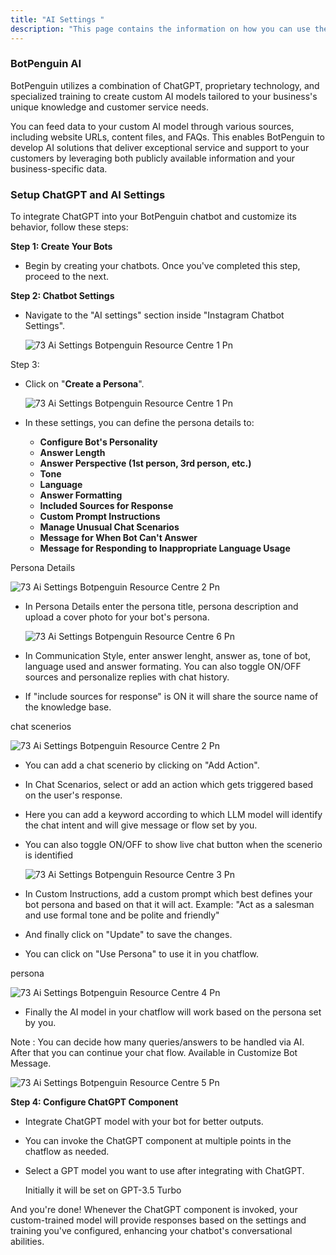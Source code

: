 ```yaml
---
title: "AI Settings "
description: "This page contains the information on how you can use the BotPenguin AI to enhance your chatbot capabilities."
---
```


### **BotPenguin AI**

BotPenguin utilizes a combination of ChatGPT, proprietary technology, and specialized training to create custom AI models tailored to your business's unique knowledge and customer service needs.

You can feed data to your custom AI model through various sources, including website URLs, content files, and FAQs. This enables BotPenguin to develop AI solutions that deliver exceptional service and support to your customers by leveraging both publicly available information and your business-specific data.

### **Setup ChatGPT and AI Settings**

To integrate ChatGPT into your BotPenguin chatbot and customize its behavior, follow these steps:

**Step 1: Create Your Bots**

- Begin by creating your chatbots. Once you've completed this step, proceed to the next.

**Step 2: Chatbot Settings**

- Navigate to the "AI settings" section inside "Instagram Chatbot Settings".

  ![73 Ai Settings Botpenguin Resource Centre 1 Pn](/images/how-botpenguin-works/instagram-ai-setting/73.ai_settings__botpenguin_resource_centre-6.png)

Step 3:

- Click on "**Create a Persona**".

  ![73 Ai Settings Botpenguin Resource Centre 1 Pn](/images/how-botpenguin-works/instagram-ai-setting/73.ai_settings__botpenguin_resource_centre-7.png)
- In these settings, you can define the persona details to:
  - **Configure Bot's Personality**
  - **Answer Length**
  - **Answer Perspective (1st person, 3rd person, etc.)**
  - **Tone**
  - **Language**
  - **Answer Formatting**
  - **Included Sources for Response**
  - **Custom Prompt Instructions**
  - **Manage Unusual Chat Scenarios**
  - **Message for When Bot Can't Answer**
  - **Message for Responding to Inappropriate Language Usage**

Persona Details

![73 Ai Settings Botpenguin Resource Centre 2 Pn](/images/how-botpenguin-works/instagram-ai-setting/73.ai_settings__botpenguin_resource_centre-1.png)

- In Persona Details enter the persona title, persona description and upload a cover photo for your bot's persona.

  ![73 Ai Settings Botpenguin Resource Centre 6 Pn](/images/how-botpenguin-works/instagram-ai-setting/73.ai_settings__botpenguin_resource_centre-8.png)
- In Communication Style, enter answer lenght, answer as, tone of bot, language used and answer formating. You can also toggle ON/OFF sources and personalize replies with chat history.
- If "include sources for response" is ON it will share the source name of the knowledge base.

chat scenerios

![73 Ai Settings Botpenguin Resource Centre 2 Pn](/images/how-botpenguin-works/instagram-ai-setting/73.ai_settings__botpenguin_resource_centre-2.png)

- You can add a chat scenerio by clicking on "Add Action".
- In Chat Scenarios, select or add an action which gets triggered based on the user's response.
- Here you can add a keyword according to which LLM model will identify the chat intent and will give message or flow set by you.
- You can also toggle ON/OFF to show live chat button when the scenerio is identified

  ![73 Ai Settings Botpenguin Resource Centre 3 Pn](/images/how-botpenguin-works/instagram-ai-setting/73.ai_settings__botpenguin_resource_centre-3.png)
- In Custom Instructions, add a custom prompt which best defines your bot persona and based on that it will act. Example: "Act as a salesman and use formal tone and be polite and friendly"
- And finally click on "Update" to save the changes.
- You can click on "Use Persona" to use it in you chatflow.

persona

![73 Ai Settings Botpenguin Resource Centre 4 Pn](/images/how-botpenguin-works/instagram-ai-setting/73.ai_settings__botpenguin_resource_centre-4.png)

- Finally the AI model in your chatflow will work based on the persona set by you.

Note : You can decide how many queries/answers to be handled via AI. After that you can continue your chat flow. Available in Customize Bot Message.

![73 Ai Settings Botpenguin Resource Centre 5 Pn](/images/how-botpenguin-works/instagram-ai-setting/73.ai_settings__botpenguin_resource_centre-5.png)

**Step 4: Configure ChatGPT Component**

- Integrate ChatGPT model with your bot for better outputs.
- You can invoke the ChatGPT component at multiple points in the chatflow as needed.
- Select a GPT model you want to use after integrating with ChatGPT.

  <Info>
    Initially it will be set on GPT-3.5 Turbo
  </Info>

And you're done\! Whenever the ChatGPT component is invoked, your custom-trained model will provide responses based on the settings and training you've configured, enhancing your chatbot's conversational abilities.